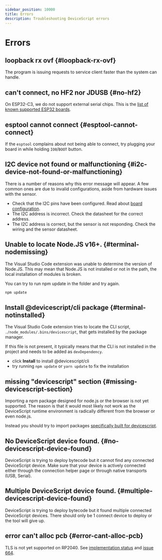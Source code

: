 ```yaml
---
sidebar_position: 10000
title: Errors
description: Troubleshooting DeviceScript errors
---
```


# Errors

## loopback rx ovf {#loopback-rx-ovf}

The program is issuing requests to service client faster than the system can handle.

## can't connect, no HF2 nor JDUSB {#no-hf2}

On ESP32-C3, we do not support external serial chips. This is the [list of known supported ESP32 boards](/devices/esp32).

## esptool cannot connect {#esptool-cannot-connect}

If the `esptool` complains about not being able to connect, try plugging your board in
while holding `IO0`/`BOOT` button.

## I2C device not found or malfunctioning {#i2c-device-not-found-or-malfunctioning}

There is a number of reasons why this error message will appear. A few common ones
are due to invalid configurations, aside from hardware issues with the sensor.

-   Check that the I2C pins have been configured. Read about [board configuration](/developer/board-configuration).
-   The I2C address is incorrect. Check the datasheet for the correct address.
-   The I2C address is correct, but the sensor is not responding. Check the wiring and the sensor datasheet.

## Unable to locate Node.JS v16+. {#terminal-nodemissing}

The Visual Studio Code extension was unable to determine the version of Node.JS.
This may mean that Node.JS is not installed or not in the path,
the local installation of modules is broken.

You can try to run npm update in the folder and try again.

```bash npm2yarn
npm update
```

## Install @devicescript/cli package {#terminal-notinstalled}

The Visual Studio Code extension tries to locate the
CLI script, `./node_modules/.bins/devicescript`, that gets installed by the package manager.

If this file is not present, it typically means that the CLI is not installed in the project
and needs to be added as `devDependency`.

-   click **Install** to install @devicescript/cli
-   try running `npm update` or `yarn update` to fix the installation

## missing "devicescript" section {#missing-devicescript-section}

Importing a npm package designed for node.js or the browser is not yet supported. The reason is that it would most likely not work
as the DeviceScript runtime environment is radically different from the browser or even node.js.

Instead you should try to import packages [specifically built for devicescript](/developer/packages/custom).

## No DeviceScript device found. {#no-devicescript-device-found}

DeviceScript is trying to deploy bytecode but it cannot find any connected DeviceScript device.
Make sure that your device is actively connected either through the connection helper page or through native transports (USB, Serial).

## Multiple DeviceScript device found. {#multiple-devicescript-device-found}

DeviceScript is trying to deploy bytecode but it found multiple connected DeviceScript devices. There should only be 1 connect device to deploy
or the tool will give up.

## error can't alloc pcb {#error-cant-alloc-pcb}

TLS is not yet supported on RP2040. 
See [implementation status](https://microsoft.github.io/devicescript/devices#implementation-status) 
and [issue 664](https://github.com/microsoft/devicescript/issues/664).